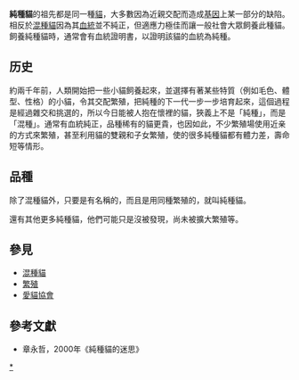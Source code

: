 {{onesource|time=2018-09-15T20:18:22+00:00}}
'''純種貓'''的祖先都是同一種[[貓|貓]]，大多數因為近親交配而造成[[基因|基因]]上某一部分的缺陷。相反於[[混種貓|混種貓]]因為其[[血統|血統]]並不純正，但適應力極佳而讓一般社會大眾飼養此種貓。飼養純種貓時，通常會有血統證明書，以證明該貓的血統為純種。

==历史==
約兩千年前，人類開始把一些小貓飼養起來，並選擇有著某些特質（例如毛色、體型、性格）的小貓，令其交配繁殖，把純種的下一代一步一步培育起來，這個過程是經過雜交和挑選的，所以今日能被人抱在懷裡的貓，狹義上不是「純種」，而是「混種」。通常有血統純正，品種稀有的貓更貴，也因如此，不少繁殖場使用近亲的方式來繁殖，甚至利用貓的雙親和子女繁殖，使的很多純種貓都有體力差，壽命短等情形。

== 品種 ==
{{main|家貓品種列表}}

除了混種貓外，只要是有名稱的，而且是用同種繁殖的，就叫純種貓。

還有其他更多純種貓，他們可能只是沒被發現，尚未被擴大繁殖等。

== 參見 ==

*[[混種貓|混種貓]]
*[[繁殖|繁殖]]
*[[愛貓協會|愛貓協會]]

==參考文獻==

*章永哲，2000年《純種貓的迷思》

[[Category:貓品種|*]]